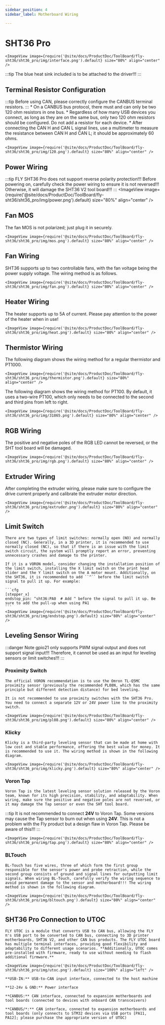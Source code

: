```yaml
---
sidebar_position: 4
sidebar_label: Motherboard Wiring

---
```




# SHT36 Pro


    <ImageView image={require('@site/docs/ProductDoc/ToolBoard/fly-sht36/sht36_pro/img/interface.png').default} size="80%" align="center" />


:::tip
The blue heat sink included is to be attached to the driver!!!
:::



## Terminal Resistor Configuration

:::tip
Before using CAN, please correctly configure the CANBUS terminal resistors.
:::
    * On a CANBUS bus protocol, there must and can only be two 120 ohm resistors in one bus.
    * Regardless of how many USB devices you connect, as long as they are on the same bus, only two 120 ohm resistors should be configured. Do not add a resistor for each device.
    * After connecting the CAN H and CAN L signal lines, use a multimeter to measure the resistance between CAN H and CAN L; it should be approximately 60 ohms.
    
    <ImageView image={require('@site/docs/ProductDoc/ToolBoard/fly-sht36/sht36_pro/img/120.png').default} size="80%" align="center" />

## Power Wiring

:::tip
FLY SHT36 Pro does not support reverse polarity protection!!! Before powering on, carefully check the power wiring to ensure it is not reversed!!! Otherwise, it will damage the SHT36 V2 tool board!!!
:::
    <ImageView image={require('@site/docs/ProductDoc/ToolBoard/fly-sht36/sht36_pro/img/power.png').default} size="80%" align="center" />

## Fan MOS

The fan MOS is not polarized; just plug it in securely.

    <ImageView image={require('@site/docs/ProductDoc/ToolBoard/fly-sht36/sht36_pro/img/mos.png').default} size="80%" align="center" />

## Fan Wiring

SHT36 supports up to two controllable fans, with the fan voltage being the power supply voltage. The wiring method is as follows.

    <ImageView image={require('@site/docs/ProductDoc/ToolBoard/fly-sht36/sht36_pro/img/fan.png').default} size="80%" align="center" />

## Heater Wiring

The heater supports up to 5A of current. Please pay attention to the power of the heater when in use!

    <ImageView image={require('@site/docs/ProductDoc/ToolBoard/fly-sht36/sht36_pro/img/heat.png').default} size="80%" align="center" />

## Thermistor Wiring

The following diagram shows the wiring method for a regular thermistor and PT1000.

    <ImageView image={require('@site/docs/ProductDoc/ToolBoard/fly-sht36/sht36_pro/img/thermistor.png').default} size="80%" align="center" />

The following diagram shows the wiring method for PT100. By default, it uses a two-wire PT100, which only needs to be connected to the second and third pins from left to right.

    <ImageView image={require('@site/docs/ProductDoc/ToolBoard/fly-sht36/sht36_pro/img/31865.png').default} size="80%" align="center" />

## RGB Wiring

The positive and negative poles of the RGB LED cannot be reversed, or the SHT tool board will be damaged.

    <ImageView image={require('@site/docs/ProductDoc/ToolBoard/fly-sht36/sht36_pro/img/rgb.png').default} size="80%" align="center" />

## Extruder Wiring

After completing the extruder wiring, please make sure to configure the drive current properly and calibrate the extruder motor direction.

    <ImageView image={require('@site/docs/ProductDoc/ToolBoard/fly-sht36/sht36_pro/img/extruder.png').default} size="80%" align="center" />

## Limit Switch

    There are two types of limit switches: normally open (NO) and normally closed (NC). Generally, in a 3D printer, it is recommended to use normally closed (NC), so that if there is an issue with the limit switch circuit, the system will promptly report an error, preventing unnecessary crashes and damage to the printer.

    If it is a VORON model, consider changing the installation position of the limit switch, installing the X limit switch on the print head slider and the Y limit switch on the A motor mount. Additionally, on the SHT36, it is recommended to add ``^`` before the limit switch signal to pull it up. For example:

    ```cfg
    [stepper_x]
    endstop_pin: ^sht36:PA0  # Add ^ before the signal to pull it up. Be sure to add the pull-up when using PA1
    ```
    <ImageView image={require('@site/docs/ProductDoc/ToolBoard/fly-sht36/sht36_pro/img/endstop.png').default} size="80%" align="center" />

## Leveling Sensor Wiring

:::danger Note
gpio21 only supports PWM signal output and does not support signal input!!! Therefore, it cannot be used as an input for leveling sensors or limit switches!!!
:::

### Proximity Switch

    The official VORON recommendation is to use the Omron TL-Q5MC proximity sensor (previously the recommended PL08N, which has the same principle but different detection distance) for bed leveling.

    It is not recommended to use proximity switches with the SHT36 Pro. You need to connect a separate 12V or 24V power line to the proximity switch.

    <ImageView image={require('@site/docs/ProductDoc/ToolBoard/fly-sht36/sht36_pro/img/pl08.png').default} size="80%" align="center" />


### Klicky

    Klicky is a third-party leveling sensor that can be made at home with low cost and stable performance, offering the best value for money. It is recommended to use it. The wiring method is shown in the following diagram.

    <ImageView image={require('@site/docs/ProductDoc/ToolBoard/fly-sht36/sht36_pro/img/klicky.png').default} size="80%" align="center" />

### Voron Tap

    Voron Tap is the latest leveling sensor solution released by the Voron team, known for its high precision, stability, and adaptability. When wiring, make sure the positive and negative poles are not reversed, or it may damage the Tap sensor or even the SHT tool board.

:::tip
It is not recommended to connect **24V** to Voron Tap. Some versions may cause the Tap sensor to burn out when using **24V**. This is not a problem with the Fly product but a design flaw in Voron Tap. Please be aware of this!!!
:::

    <ImageView image={require('@site/docs/ProductDoc/ToolBoard/fly-sht36/sht36_pro/img/tap.png').default} size="80%" align="center" />

### BLTouch

    BL-Touch has five wires, three of which form the first group responsible for the sensor's power and probe retraction, while the second group consists of ground and signal lines for outputting limit signals. When wiring BL-Touch, carefully verify the wiring sequence to avoid permanent damage to the sensor and motherboard!!! The wiring method is shown in the following diagram.

    <ImageView image={require('@site/docs/ProductDoc/ToolBoard/fly-sht36/sht36_pro/img/bltouch.png').default} size="80%" align="center" />


## SHT36 Pro Connection to UTOC

    FLY UTOC is a module that converts USB to CAN bus, allowing the FLY π's USB port to be converted to CAN bus, connecting to 3D printer motherboards, SHT36 V2, and other CAN bus products. The FLY UTOC board has multiple terminal interfaces, providing good flexibility and adaptability to different usage scenarios. **Additionally, UTOC comes pre-installed with firmware, ready to use without needing to flash additional firmware.**

    <ImageView image={require('@site/docs/ProductDoc/ToolBoard/fly-sht36/sht36_pro/img/utoc.png').default} size="100%" align="left" />

    **USB-IN:** USB-to-CAN input interface, connected to the host machine

    **12-24v & GND:** Power interface

    **CANBUS:** CAN interface, connected to expansion motherboards and tool boards (connected to devices with onboard CAN transceivers)

    **CANBUS/*:** CAN interface, connected to expansion motherboards and tool boards (only connects to STM32 devices via USB ports [PA11, PA12]; please purchase the appropriate version of UTOC)